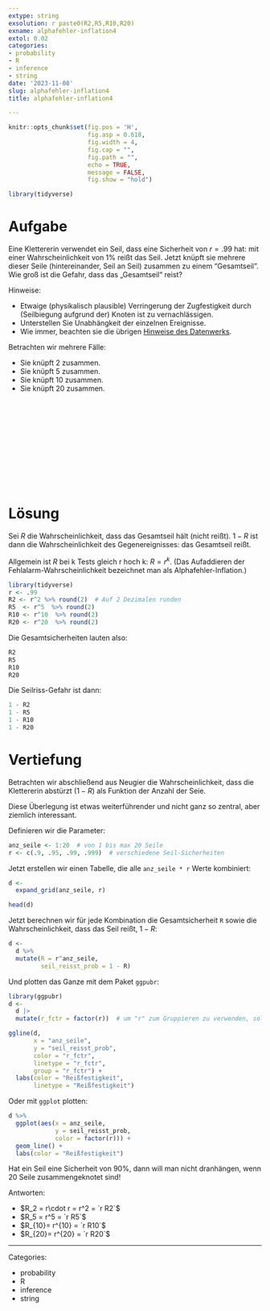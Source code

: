 ```yaml
---
extype: string
exsolution: r paste0(R2,R5,R10,R20)
exname: alphafehler-inflation4
extol: 0.02
categories:
- probability
- R
- inference
- string
date: '2023-11-08'
slug: alphafehler-inflation4
title: alphafehler-inflation4

---
```






```r
knitr::opts_chunk$set(fig.pos = 'H',
                      fig.asp = 0.618,
                      fig.width = 4,
                      fig.cap = "", 
                      fig.path = "",
                      echo = TRUE,
                      message = FALSE,
                      fig.show = "hold")

library(tidyverse)
```





# Aufgabe

Eine Klettererin verwendet ein Seil, dass eine Sicherheit von $r=.99$ hat: 
mit einer Wahrscheinlichkeit von 1% reißt das Seil.
Jetzt knüpft sie mehrere dieser Seile (hintereinander, Seil an Seil) zusammen zu einem "Gesamtseil".
Wie groß ist die Gefahr, dass das „Gesamtseil“ reist? 


Hinweise:

- Etwaige (physikalisch plausible) Verringerung der Zugfestigkeit durch (Seilbiegung aufgrund der) Knoten ist zu vernachlässigen.
- Unterstellen Sie Unabhängkeit der einzelnen Ereignisse.
- Wie immer, beachten sie die übrigen [Hinweise des Datenwerks](https://datenwerk.netlify.app/hinweise).    



Betrachten wir mehrere Fälle:

* Sie knüpft 2 zusammen.
* Sie knüpft 5 zusammen.
* Sie knüpft 10 zusammen.
* Sie knüpft 20 zusammen.

  
  

</br>
</br>
</br>
</br>
</br>
</br>
</br>
</br>
</br>
</br>

# Lösung

Sei $R$ die Wahrscheinlichkeit, dass das Gesamtseil hält (nicht reißt).
$1-R$ ist dann die Wahrscheinlichkeit des Gegenereignisses: das Gesamtseil reißt.
  
Allgemein ist $R$ bei k Tests gleich r hoch k: $R=r^k$.
(Das Aufaddieren der Fehlalarm-Wahrscheinlichkeit bezeichnet man als Alphafehler-Inflation.)


```r
library(tidyverse)
r <- .99
R2 <- r^2 %>% round(2)  # Auf 2 Dezimalen runden
R5  <- r^5  %>% round(2)
R10 <- r^10  %>% round(2)
R20 <- r^20  %>% round(2)
```

Die Gesamtsicherheiten lauten also:

```r
R2
R5
R10
R20
```


Die Seilriss-Gefahr ist dann:

```r
1 - R2
1 - R5
1 - R10
1 - R20
```



# Vertiefung

Betrachten wir abschließend aus Neugier die Wahrscheinlichkeit,
dass die Klettererin abstürzt ($1-R$) als Funktion der Anzahl der Seie.

Diese Überlegung ist etwas weiterführender und nicht ganz so zentral,
aber ziemlich interessant.


Definieren wir die Parameter:

```r
anz_seile <- 1:20  # von 1 bis max 20 Seile
r <- c(.9, .95, .99, .999)  # verschiedene Seil-Sicherheiten
```


Jetzt erstellen wir einen Tabelle, die alle `anz_seile * r` Werte kombiniert:

```r
d <- 
  expand_grid(anz_seile, r)

head(d)
```


Jetzt berechnen wir für jede Kombination die Gesamtsicherheit `R` sowie die Wahrscheinlichkeit, dass das Seil reißt, $1-R$:


```r
d <-
  d %>% 
  mutate(R = r^anz_seile,
         seil_reisst_prob = 1 - R)
```


Und plotten das Ganze mit dem Paket `ggpubr`: 




```r
library(ggpubr)
d <-
  d |> 
  mutate(r_fctr = factor(r))  # um "r" zum Gruppieren zu verwenden, sollte es eine nominale Variable sein, daher wandeln wir mit "factor" in eine nominale Variable um.

ggline(d,
       x = "anz_seile",
       y = "seil_reisst_prob",
       color = "r_fctr",
       linetype = "r_fctr",
       group = "r_fctr") +
  labs(color = "Reißfestigkeit",
       linetype = "Reißfestigkeit")
```


Oder mit `ggplot` plotten:


```r
d %>% 
  ggplot(aes(x = anz_seile,
             y = seil_reisst_prob,
             color = factor(r))) +
  geom_line() +
  labs(color = "Reißfestigkeit")
```


Hat ein Seil eine Sicherheit von 90%, dann will man nicht dranhängen, wenn 20 Seile zusammengeknotet sind!




    
Antworten:

* $R_2 = r\cdot r = r^2 = `r R2`$
* $R_5 =  r^5 = `r R5`$
* $R_{10}= r^{10} = `r R10`$
* $R_{20}= r^{20} = `r R20`$





---

Categories: 

- probability
- R
- inference
- string


